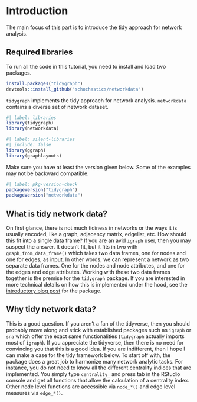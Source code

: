 # Introduction

The main focus of this part is to introduce the tidy approach for network analysis.

## Required libraries

To run all the code in this tutorial, you need to install and load two packages.
```r
install.packages("tidygraph")
devtools::install_github("schochastics/networkdata")
```

`tidygraph` implements the tidy approach for network analysis. `networkdata` contains a diverse set of
network dataset. 
```r
#| label: libraries
library(tidygraph)
library(networkdata)
```

```r
#| label: silent-libraries
#| include: false
library(ggraph)
library(graphlayouts)
```

Make sure you have at least the version given below. Some of the examples may not be backward compatible.

```r
#| label: pkg-version-check
packageVersion("tidygraph")
packageVersion("networkdata")
```

## What is tidy network data?

On first glance, there is not much tidiness in networks or the ways it is usually encoded, like a 
graph, adjacency matrix, edgelist, etc. How should this fit into a single data frame? If you are an avid
`igraph` user, then you may suspect the answer. It doesn't fit, but it fits in two with `graph_from_data_frame()` which takes two data frames, one for nodes and one for edges, as input. In other words, we can represent 
a network as two separate data frames. One for the nodes and node attributes, and one for the edges and edge attributes. Working with these two data frames together is the premise for the `tidygraph` package.
If you are interested in more technical details on how this is implemented under the hood, see the [introductory blog post](https://www.data-imaginist.com/2017/introducing-tidygraph/) for the package.

## Why tidy network data?

This is a good question. If you aren't a fan of the tidyverse, then you should probably move along and
stick with established packages such as `igraph` or `sna` which offer the exact same functionalities (`tidygraph` actually imports most of `igraph`). If you appreciate the tidyverse, then there is no need 
for convincing you that this is a good idea. If you are indifferent, then I hope I can make a case 
for the tidy framework below. To start off with, the package does a great job to harmonize many network analytic tasks. For instance, you do not need to know all the different centrality indices that are implemented. You simply type `centrality_` and press tab in the RStudio console and get all functions that allow the calculation of a 
centrality index. Other node level functions are accessible via `node_*()` and edge level measures via `edge_*()`.